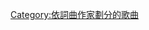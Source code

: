 {{Category explanation|'''[[BloodPop|BloodPop]]'''創作或聯合創作的歌曲}}

[[Category:依詞曲作家劃分的歌曲|Category:依詞曲作家劃分的歌曲]]